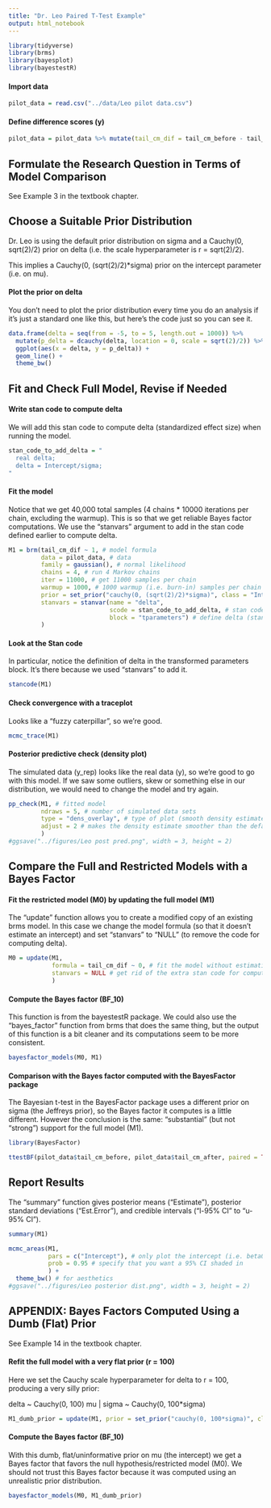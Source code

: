 ```yaml
---
title: "Dr. Leo Paired T-Test Example"
output: html_notebook
---
```


```r
library(tidyverse)
library(brms)
library(bayesplot)
library(bayestestR)
```


#### Import data
```r
pilot_data = read.csv("../data/Leo pilot data.csv")
```

#### Define difference scores (y)
```r
pilot_data = pilot_data %>% mutate(tail_cm_dif = tail_cm_before - tail_cm_after)
```

## Formulate the Research Question in Terms of Model Comparison
See Example 3 in the textbook chapter.

## Choose a Suitable Prior Distribution

Dr. Leo is using the default prior distribution on sigma and a Cauchy(0, sqrt(2)/2) prior on delta (i.e. the scale hyperparameter is r = sqrt(2)/2).

This implies a Cauchy(0, (sqrt(2)/2)*sigma) prior on the intercept parameter (i.e. on mu).

#### Plot the prior on delta
You don't need to plot the prior distribution every time you do an analysis if it's just a standard one like this, but here's the code just so you can see it.
```r
data.frame(delta = seq(from = -5, to = 5, length.out = 1000)) %>%
  mutate(p_delta = dcauchy(delta, location = 0, scale = sqrt(2)/2)) %>%
  ggplot(aes(x = delta, y = p_delta)) + 
  geom_line() +
  theme_bw()
```

## Fit and Check Full Model, Revise if Needed

#### Write stan code to compute delta
We will add this stan code to compute delta (standardized effect size) when running the model.
```r
stan_code_to_add_delta = "
  real delta;
  delta = Intercept/sigma;
"
```

#### Fit the model
Notice that we get 40,000 total samples (4 chains * 10000 iterations per chain, excluding the warmup). This is so that we get reliable Bayes factor computations. We use the "stanvars" argument to add in the stan code defined earlier to compute delta.
```r
M1 = brm(tail_cm_dif ~ 1, # model formula
         data = pilot_data, # data
         family = gaussian(), # normal likelihood
         chains = 4, # run 4 Markov chains
         iter = 11000, # get 11000 samples per chain
         warmup = 1000, # 1000 warmup (i.e. burn-in) samples per chain
         prior = set_prior("cauchy(0, (sqrt(2)/2)*sigma)", class = "Intercept"), # prior distribution on the intercept, i.e. beta0, i.e. mu
         stanvars = stanvar(name = "delta", 
                            scode = stan_code_to_add_delta, # stan code defined earlier
                            block = "tparameters") # define delta (standardized effect size) in the "transformed parameters" stan code block
         )
```

#### Look at the Stan code
In particular, notice the definition of delta in the transformed parameters block. It's there because we used "stanvars" to add it.
```r
stancode(M1)
```

#### Check convergence with a traceplot
Looks like a "fuzzy caterpillar", so we're good.
```r
mcmc_trace(M1)
```

#### Posterior predictive check (density plot)
The simulated data (y_rep) looks like the real data (y), so we're good to go with this model. If we saw some outliers, skew or something else in our distribution, we would need to change the model and try again.
```r
pp_check(M1, # fitted model
         ndraws = 5, # number of simulated data sets
         type = "dens_overlay", # type of plot (smooth density estimates overlaid on top of each other)
         adjust = 2 # makes the density estimate smoother than the default
         )
#ggsave("../figures/Leo post pred.png", width = 3, height = 2)
```

## Compare the Full and Restricted Models with a Bayes Factor

#### Fit the restricted model (M0) by updating the full model (M1)
The "update" function allows you to create a modified copy of an existing brms model. In this case we change the model formula (so that it doesn't estimate an intercept) and set "stanvars" to "NULL" (to remove the code for computing delta).
```r
M0 = update(M1,
            formula = tail_cm_dif ~ 0, # fit the model without estimating an intercept (it's fixed to 0)
            stanvars = NULL # get rid of the extra stan code for computing delta
            )
```

#### Compute the Bayes factor (BF_10)
This function is from the bayestestR package. We could also use the "bayes_factor" function from brms that does the same thing, but the output of this function is a bit cleaner and its computations seem to be more consistent.
```r
bayesfactor_models(M0, M1)
```

#### Comparison with the Bayes factor computed with the BayesFactor package
The Bayesian t-test in the BayesFactor package uses a different prior on sigma (the Jeffreys prior), so the Bayes factor it computes is a little different. However the conclusion is the same: "substantial" (but not "strong") support for the full model (M1).
```r
library(BayesFactor)

ttestBF(pilot_data$tail_cm_before, pilot_data$tail_cm_after, paired = TRUE)
```

## Report Results
The "summary" function gives posterior means ("Estimate"), posterior standard deviations ("Est.Error"), and credible intervals ("l-95% CI" to "u-95% CI").
```r
summary(M1)
```

```r
mcmc_areas(M1, 
           pars = c("Intercept"), # only plot the intercept (i.e. beta0, i.e. mu)
           prob = 0.95 # specify that you want a 95% CI shaded in
           ) + 
  theme_bw() # for aesthetics
#ggsave("../figures/Leo posterior dist.png", width = 3, height = 2)
```

## APPENDIX: Bayes Factors Computed Using a Dumb (Flat) Prior
See Example 14 in the textbook chapter.

#### Refit the full model with a very flat prior (r = 100)
Here we set the Cauchy scale hyperparameter for delta to r = 100, producing a very silly prior:

delta ~ Cauchy(0, 100)
mu | sigma ~ Cauchy(0, 100*sigma)
```r
M1_dumb_prior = update(M1, prior = set_prior("cauchy(0, 100*sigma)", class = "Intercept"))
```

#### Compute the Bayes factor (BF_10)
With this dumb, flat/uninformative prior on mu (the intercept) we get a Bayes factor that favors the null hypothesis/restricted model (M0). We should not trust this Bayes factor because it was computed using an unrealistic prior distribution.
```r
bayesfactor_models(M0, M1_dumb_prior)
```


